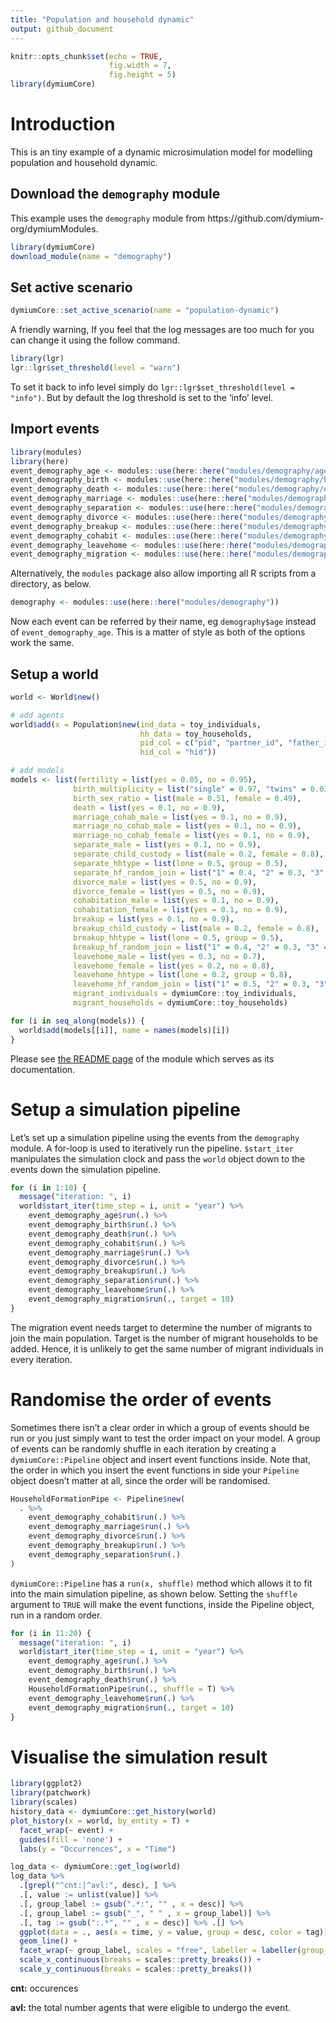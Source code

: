 ```yaml
---
title: "Population and household dynamic"
output: github_document
---
```


```r
knitr::opts_chunk$set(echo = TRUE,
                      fig.width = 7,
                      fig.height = 5)
library(dymiumCore)
```

# Introduction

This is an tiny example of a dynamic microsimulation model for modelling population and household dynamic.

## Download the `demography` module

This example uses the `demography` module from https://github.com/dymium-org/dymiumModules.

```r
library(dymiumCore)
download_module(name = "demography")
```

## Set active scenario

```r
dymiumCore::set_active_scenario(name = "population-dynamic")
```

A friendly warning, If you feel that the log messages are too much for you can change it using the follow command.

```r
library(lgr)
lgr::lgr$set_threshold(level = "warn")
```

To set it back to info level simply do `lgr::lgr$set_threshold(level = "info")`. But by default the log threshold is set to the 'info' level.

## Import events

```r
library(modules)
library(here)
event_demography_age <- modules::use(here::here("modules/demography/age.R"))
event_demography_birth <- modules::use(here::here("modules/demography/birth.R"))
event_demography_death <- modules::use(here::here("modules/demography/death.R"))
event_demography_marriage <- modules::use(here::here("modules/demography/marriage.R"))
event_demography_separation <- modules::use(here::here("modules/demography/separation.R"))
event_demography_divorce <- modules::use(here::here("modules/demography/divorce.R"))
event_demography_breakup <- modules::use(here::here("modules/demography/breakup.R"))
event_demography_cohabit <- modules::use(here::here("modules/demography/cohabit.R"))
event_demography_leavehome <- modules::use(here::here("modules/demography/leavehome.R"))
event_demography_migration <- modules::use(here::here("modules/demography/migration.R"))
```

Alternatively, the `modules` package also allow importing all R scripts from a directory, as below.

```r
demography <- modules::use(here::here("modules/demography"))
```

Now each event can be referred by their name, eg `demography$age` instead of `event_demography_age`. This is a matter of style as both of the options work the same.


## Setup a world

```r
world <- World$new()

# add agents
world$add(x = Population$new(ind_data = toy_individuals, 
                             hh_data = toy_households, 
                             pid_col = c("pid", "partner_id", "father_id", "mother_id"), 
                             hid_col = "hid"))

# add models
models <- list(fertility = list(yes = 0.05, no = 0.95),
              birth_multiplicity = list("single" = 0.97, "twins" = 0.03),
              birth_sex_ratio = list(male = 0.51, female = 0.49),
              death = list(yes = 0.1, no = 0.9),
              marriage_cohab_male = list(yes = 0.1, no = 0.9),
              marriage_no_cohab_male = list(yes = 0.1, no = 0.9),
              marriage_no_cohab_female = list(yes = 0.1, no = 0.9),
              separate_male = list(yes = 0.1, no = 0.9),
              separate_child_custody = list(male = 0.2, female = 0.8),
              separate_hhtype = list(lone = 0.5, group = 0.5),
              separate_hf_random_join = list("1" = 0.4, "2" = 0.3, "3" = 0.2, "4" = 0.1),
              divorce_male = list(yes = 0.5, no = 0.9),
              divorce_female = list(yes = 0.5, no = 0.9),
              cohabitation_male = list(yes = 0.1, no = 0.9),
              cohabitation_female = list(yes = 0.1, no = 0.9),
              breakup = list(yes = 0.1, no = 0.9),
              breakup_child_custody = list(male = 0.2, female = 0.8),
              breakup_hhtype = list(lone = 0.5, group = 0.5),
              breakup_hf_random_join = list("1" = 0.4, "2" = 0.3, "3" = 0.2, "4" = 0.1),
              leavehome_male = list(yes = 0.3, no = 0.7),
              leavehome_female = list(yes = 0.2, no = 0.8),
              leavehome_hhtype = list(lone = 0.2, group = 0.8),
              leavehome_hf_random_join = list("1" = 0.5, "2" = 0.3, "3" = 0.1, "4" = 0.1),
              migrant_individuals = dymiumCore::toy_individuals, 
              migrant_households = dymiumCore::toy_households)

for (i in seq_along(models)) {
  world$add(models[[i]], name = names(models)[i])
}
```

Please see [the README page](https://github.com/dymium-org/dymiumModules/tree/master/modules/demography) of the module which serves as its documentation. 

# Setup a simulation pipeline

Let's set up a simulation pipeline using the events from the `demography` module. A for-loop is used to iteratively run the pipeline. `$start_iter` manipulates the simulation clock and pass the `world` object down to the events down the simulation pipeline.

```r
for (i in 1:10) {
  message("iteration: ", i)
  world$start_iter(time_step = i, unit = "year") %>%
    event_demography_age$run(.) %>%
    event_demography_birth$run(.) %>%
    event_demography_death$run(.) %>%
    event_demography_cohabit$run(.) %>%
    event_demography_marriage$run(.) %>%
    event_demography_divorce$run(.) %>%
    event_demography_breakup$run(.) %>%
    event_demography_separation$run(.) %>%
    event_demography_leavehome$run(.) %>%
    event_demography_migration$run(., target = 10)
}
```

The migration event needs target to determine the number of migrants to join the main population. Target is the number of migrant households to be added. Hence, it is unlikely to get the same number of migrant individuals in every iteration.

# Randomise the order of events

Sometimes there isn't a clear order in which a group of events should be run or you just simply want to test the order impact on your model. A group of events can be randomly shuffle in each iteration by creating a `dymiumCore::Pipeline` object and insert event functions inside. Note that, the order in which you insert the event functions in side your `Pipeline` object doesn't matter at all, since the order will be randomised.

```r
HouseholdFormationPipe <- Pipeline$new(
  . %>%
    event_demography_cohabit$run(.) %>%
    event_demography_marriage$run(.) %>%
    event_demography_divorce$run(.) %>%
    event_demography_breakup$run(.) %>%
    event_demography_separation$run(.)
)
```

`dymiumCore::Pipeline` has a `run(x, shuffle)` method which allows it to fit into the main simulation pipeline, as shown below. Setting the `shuffle` argument to `TRUE` will make the event functions, inside the Pipeline object, run in a random order.

```r
for (i in 11:20) {
  message("iteration: ", i)
  world$start_iter(time_step = i, unit = "year") %>%
    event_demography_age$run(.) %>%
    event_demography_birth$run(.) %>%
    event_demography_death$run(.) %>%
    HouseholdFormationPipe$run(., shuffle = T) %>%
    event_demography_leavehome$run(.) %>%
    event_demography_migration$run(., target = 10)
}
```

# Visualise the simulation result

```r
library(ggplot2)
library(patchwork)
library(scales)
history_data <- dymiumCore::get_history(world)
plot_history(x = world, by_entity = T) +
  facet_wrap(~ event) +
  guides(fill = 'none') +
  labs(y = "Occurrences", x = "Time")
```


```r
log_data <- dymiumCore::get_log(world)
log_data %>%
  .[grepl("^cnt:|^avl:", desc), ] %>%
  .[, value := unlist(value)] %>%
  .[, group_label := gsub(".*:", "" , x = desc)] %>% 
  .[, group_label := gsub("_", " " , x = group_label)] %>% 
  .[, tag := gsub(":.*", "" , x = desc)] %>% .[] %>%
  ggplot(data = ., aes(x = time, y = value, group = desc, color = tag)) +
  geom_line() +
  facet_wrap(~ group_label, scales = "free", labeller = labeller(group_label = label_wrap_gen(25))) +
  scale_x_continuous(breaks = scales::pretty_breaks()) +
  scale_y_continuous(breaks = scales::pretty_breaks())
```

__cnt:__ occurences

__avl:__ the total number agents that were eligible to undergo the event.
